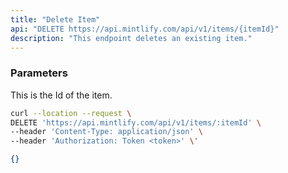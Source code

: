 ```yaml
---
title: "Delete Item"
api: "DELETE https://api.mintlify.com/api/v1/items/{itemId}"
description: "This endpoint deletes an existing item."
---
```


### Parameters
<ParamField path="itemId" type="string" required>
  This is the Id of the item.
</ParamField>

<RequestExample>

```bash Example Request
curl --location --request \
DELETE 'https://api.mintlify.com/api/v1/items/:itemId' \
--header 'Content-Type: application/json' \
--header 'Authorization: Token <token>' \'
```

</RequestExample>

<ResponseExample>

```json Response
{}
```
</ResponseExample>
